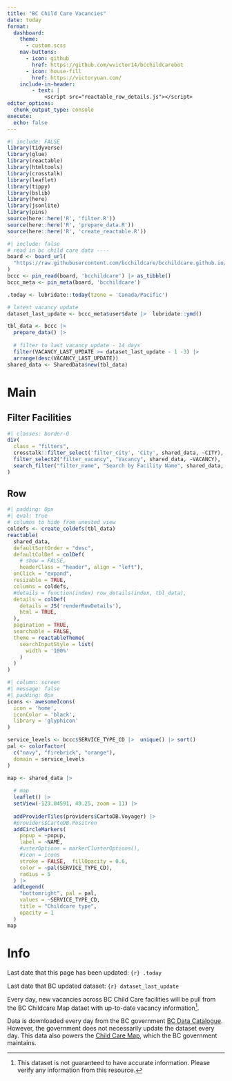```yaml
---
title: "BC Child Care Vacancies"
date: today
format:
  dashboard:
    theme: 
      - custom.scss
    nav-buttons: 
      - icon: github
        href: https://github.com/wvictor14/bcchildcarebot
      - icon: house-fill
        href: https://victoryuan.com/
    include-in-header:
        - text: |
            <script src="reactable_row_details.js"></script>
editor_options: 
  chunk_output_type: console
execute:
  echo: false
---
```


```r
#| include: FALSE
library(tidyverse)
library(glue)
library(reactable)
library(htmltools)
library(crosstalk)
library(leaflet)
library(tippy)
library(bslib)
library(here)
library(jsonlite)
library(pins)
source(here::here('R', 'filter.R'))
source(here::here('R', 'prepare_data.R'))
source(here::here('R', 'create_reactable.R'))
```

```r
#| include: false
# read in bc child care data ----
board <- board_url(
  "https://raw.githubusercontent.com/bcchildcare/bcchildcare.github.io/refs/heads/main/board/_pins.yaml"
)
bccc <- pin_read(board, 'bcchildcare') |> as_tibble()
bccc_meta <- pin_meta(board, 'bcchildcare')

.today <- lubridate::today(tzone = 'Canada/Pacific')
```

```r
# latest vacancy update
dataset_last_update <- bccc_meta$user$date |>  lubridate::ymd()

tbl_data <- bccc |>
  prepare_data() |> 
  
  # filter to last vacancy update - 14 days
  filter(VACANCY_LAST_UPDATE >= dataset_last_update - 1 -3) |> 
  arrange(desc(VACANCY_LAST_UPDATE))
shared_data <- SharedData$new(tbl_data)
```

# Main 

## Filter Facilities {height=15%}

```r
#| classes: border-0
div(
  class = "filters",
  crosstalk::filter_select('filter_city', 'City', shared_data, ~CITY),
  filter_select2("filter_vacancy", "Vacancy", shared_data, ~VACANCY),
  search_filter("filter_name", "Search by Facility Name", shared_data, "NAME")
)
```

## Row 

```r
#| padding: 0px
#| eval: true
# columns to hide from unested view
coldefs <- create_coldefs(tbl_data)
reactable(
  shared_data,
  defaultSortOrder = "desc",
  defaultColDef = colDef(
    # show = FALSE,
    headerClass = "header", align = "left"),
  onClick = "expand",
  resizable = TRUE,
  columns = coldefs,
  #details = function(index) row_details(index, tbl_data),
  details = colDef(
    details = JS('renderRowDetails'),
    html = TRUE,
  ),
  pagination = TRUE,
  searchable = FALSE,
  theme = reactableTheme(
    searchInputStyle = list(
      width = '100%'
    )
  )
)
```

```r
#| column: screen
#| message: false
#| padding: 0px
icons <- awesomeIcons(
  icon = 'home',
  iconColor = 'black',
  library = 'glyphicon'
)

service_levels <- bccc$SERVICE_TYPE_CD |>  unique() |> sort()
pal <- colorFactor(
  c("navy", "firebrick", "orange"), 
  domain = service_levels
)

map <- shared_data |> 
  
  # map
  leaflet() |>
  setView(-123.04591, 49.25, zoom = 11) |> 
  
  addProviderTiles(providers$CartoDB.Voyager) |>
  #providers$CartoDB.Positron
  addCircleMarkers(
    popup = ~popup, 
    label = ~NAME,
    #usterOptions = markerClusterOptions(),
    #icon = icons
    stroke = FALSE,  fillOpacity = 0.6,
    color = ~pal(SERVICE_TYPE_CD),
    radius = 5
  ) |> 
  addLegend(
    "bottomright", pal = pal, 
    values = ~SERVICE_TYPE_CD,
    title = "Childcare type",
    opacity = 1
  )
map
```

# Info

Last date that this page has been updated: `{r} .today`

Last date that BC updated dataset: `{r} dataset_last_update`

Every day, new vacancies across BC Child Care facilities will be pull from the BC Childcare Map dataet with up-to-date vacancy information[^1].

[^1]: This dataset is not guaranteed to have accurate information. Please verify any information from this resource.

Data is downloaded every day from the BC government [BC Data Catalogue](https://catalogue.data.gov.bc.ca/dataset/child-care-map-data/resource/9a9f14e1-03ea-4a11-936a-6e77b15eeb39). However, the government does not necessarily update the dataset every day. This data also powers the [Child Care Map](https://maps.gov.bc.ca/ess/hm/ccf/), which the BC government maintains.
